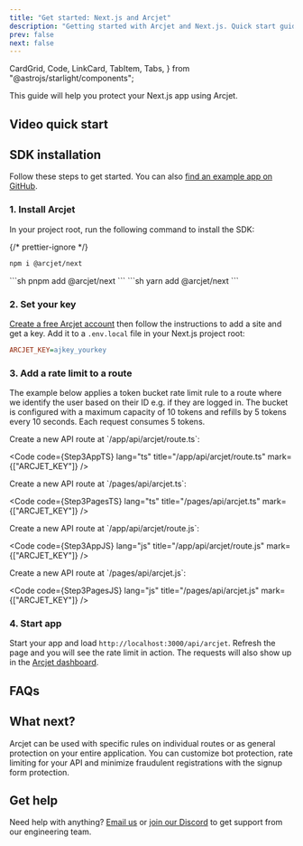 ```yaml
---
title: "Get started: Next.js and Arcjet"
description: "Getting started with Arcjet and Next.js. Quick start guide for adding rate limiting, bot protection, and email validation to your Next.js app."
prev: false
next: false
---
```


  CardGrid,
  Code,
  LinkCard,
  TabItem,
  Tabs,
} from "@astrojs/starlight/components";

This guide will help you protect your Next.js app using Arcjet.

<WhatIsArcjet />

## Video quick start

<YouTube
  id="umEz1JrmiOc"
  title="Rate limiting & bot detection for Next.js in 10 mins"
/>

## SDK installation

Follow these steps to get started. You can also [find an example app on
GitHub](https://github.com/arcjet/arcjet-js/tree/main/examples/nextjs-14-app-dir-rl).

### 1. Install Arcjet

In your project root, run the following command to install the SDK:

{/* prettier-ignore */}
<Tabs>
<TabItem label="npm">
```sh
npm i @arcjet/next
```
</TabItem>
<TabItem label="pnpm">
```sh
pnpm add @arcjet/next
```
</TabItem>
<TabItem label="yarn">
```sh
yarn add @arcjet/next
```
</TabItem>
</Tabs>

### 2. Set your key

[Create a free Arcjet account](https://app.arcjet.com) then follow the
instructions to add a site and get a key. Add it to a `.env.local` file in your
Next.js project root:

```ini title=".env.local"
ARCJET_KEY=ajkey_yourkey
```

### 3. Add a rate limit to a route

The example below applies a token bucket rate limit rule to a route where we
identify the user based on their ID e.g. if they are logged in. The bucket is
configured with a maximum capacity of 10 tokens and refills by 5 tokens every
10 seconds. Each request consumes 5 tokens.

<Tabs>
<TabItem label="TS (App)">
Create a new API route at `/app/api/arcjet/route.ts`:

<Code
  code={Step3AppTS}
  lang="ts"
  title="/app/api/arcjet/route.ts"
  mark={["ARCJET_KEY"]}
/>

</TabItem>
<TabItem label="TS (Pages)">
Create a new API route at `/pages/api/arcjet.ts`:

<Code
  code={Step3PagesTS}
  lang="ts"
  title="/pages/api/arcjet.ts"
  mark={["ARCJET_KEY"]}
/>

</TabItem>
<TabItem label="JS (App)">
Create a new API route at `/app/api/arcjet/route.js`:

<Code
  code={Step3AppJS}
  lang="js"
  title="/app/api/arcjet/route.js"
  mark={["ARCJET_KEY"]}
/>

</TabItem>
<TabItem label="JS (Pages)">
Create a new API route at `/pages/api/arcjet.js`:

<Code
  code={Step3PagesJS}
  lang="js"
  title="/pages/api/arcjet.js"
  mark={["ARCJET_KEY"]}
/>

</TabItem>
</Tabs>

### 4. Start app

Start your app and load `http://localhost:3000/api/arcjet`. Refresh the page and
you will see the rate limit in action. The requests will also show up in the
[Arcjet dashboard](https://app.arcjet.com).

## FAQs

<FAQs />

## What next?

Arcjet can be used with specific rules on individual routes or as general
protection on your entire application. You can customize bot protection, rate
limiting for your API and minimize fraudulent registrations with the signup form
protection.

<CardGrid>
  <LinkCard
    title="Example apps"
    href="https://github.com/arcjet/arcjet-js/tree/main/examples/nextjs-14-openai"
    description="Check out the Next.js example."
  ></LinkCard>
  <LinkCard
    title="Arcjet Shield"
    href="/shield/quick-start/nextjs"
    description="Protect your app from common attacks."
  />
  <LinkCard
    title="Bot protection"
    href="/bot-protection/quick-start/nextjs"
    description="Protect your app from bots and scrapers."
  />
  <LinkCard
    title="Rate limiting"
    href="/rate-limiting/reference/nextjs"
    description="Protect your app from abuse."
  />
  <LinkCard
    title="Email validation"
    href="/email-validation/quick-start/nextjs"
    description="Minimize fraudulent registrations."
  />
  <LinkCard
    title="SDK reference"
    href="/reference/nextjs"
    description="Next.js SDK reference guide."
  />
  <LinkCard
    title="Testing"
    href="/testing"
    description="Write tests for your rules."
  />
</CardGrid>

## Get help

Need help with anything? [Email us](mailto:support@arcjet.com) or [join our
Discord](https://discord.gg/TPra6jqZDC) to get support from our
engineering team.

<Comments />
